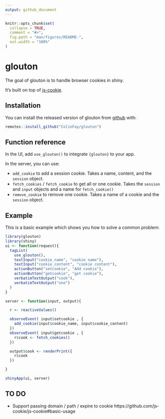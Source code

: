 ```yaml
---
output: github_document
---
```


<!-- README.md is generated from README.Rmd. Please edit that file -->

```r
knitr::opts_chunk$set(
  collapse = TRUE,
  comment = "#>",
  fig.path = "man/figures/README-",
  out.width = "100%"
)
```
# glouton

<!-- badges: start -->
<!-- badges: end -->

The goal of glouton is to handle browser cookies in shiny. 

It's built on top of [js-cookie](https://github.com/js-cookie/js-cookie).

## Installation

You can install the released version of glouton from [github](https://github.com/ColinFay/glouton) with:

``` r
remotes::install_github("ColinFay/glouton")
```

## Function reference

In the UI, add `use_glouton()` to integrate `{glouton}` to your app.

In the server, you can use: 

+ `add_cookie` to add a session cookie. Takes a name, content, and the `session` object.
+ `fetch_cookies` / `fetch_cookie` to get all or one cookie. Takes the `session` and `input` objects and a name for `fetch_cookie()`
+ `remove_cookie` to remove one cookie. Takes a name of a cookie and the `session` object.

## Example

This is a basic example which shows you how to solve a common problem:

```r
library(glouton)
library(shiny)
ui <- function(request){
  tagList(
    use_glouton(),
    textInput("cookie_name", "cookie name"),
    textInput("cookie_content", "cookie content"),
    actionButton("setcookie", "Add cookie"),
    actionButton("getcookie", "get cookie"),
    verbatimTextOutput("cook"),
    verbatimTextOutput("one")
  )
}

server <- function(input, output){

  r <- reactiveValues()

  observeEvent( input$setcookie , {
    add_cookie(input$cookie_name, input$cookie_content)
  })
  observeEvent( input$getcookie , {
    r$cook <- fetch_cookies()
  })

  output$cook <- renderPrint({
    r$cook
  })

}

shinyApp(ui, server)
```

## TO DO

+ Support passing domain / path / expire to cookie https://github.com/js-cookie/js-cookie#basic-usage
